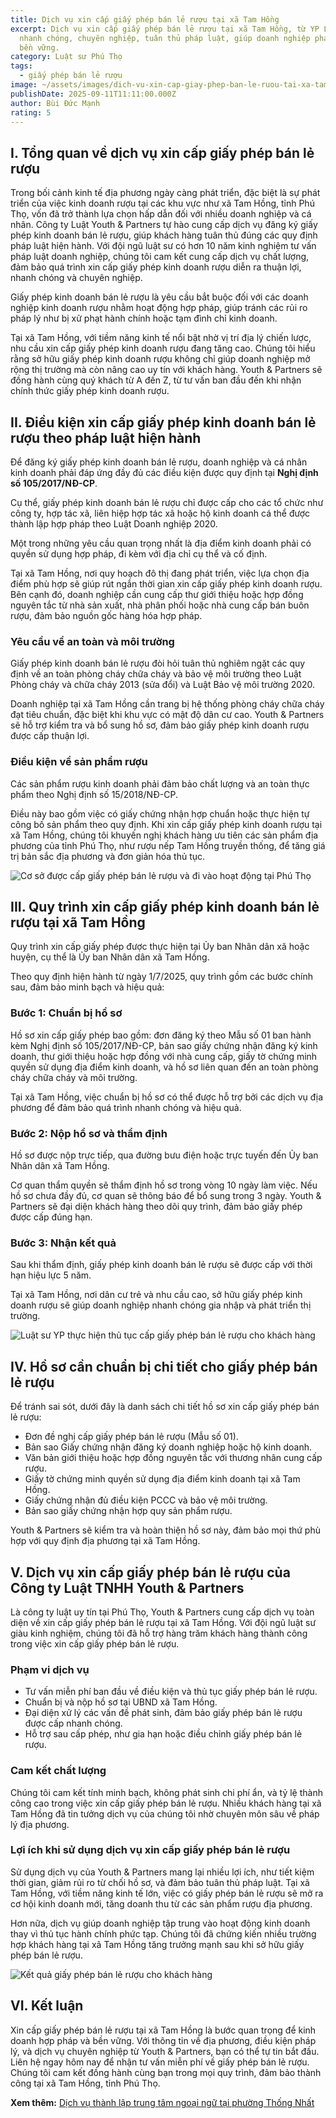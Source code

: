 ```yaml
---
title: Dịch vụ xin cấp giấy phép bán lẻ rượu tại xã Tam Hồng
excerpt: Dịch vụ xin cấp giấy phép bán lẻ rượu tại xã Tam Hồng, từ YP Law Firm
  nhanh chóng, chuyên nghiệp, tuân thủ pháp luật, giúp doanh nghiệp phát triển
  bền vững.
category: Luật sư Phú Thọ
tags:
  - giấy phép bán lẻ rượu
image: ~/assets/images/dich-vu-xin-cap-giay-phep-ban-le-ruou-tai-xa-tam-hong.png
publishDate: 2025-09-11T11:11:00.000Z
author: Bùi Đức Mạnh
rating: 5
---
```


## I. Tổng quan về dịch vụ xin cấp giấy phép bán lẻ rượu

Trong bối cảnh kinh tế địa phương ngày càng phát triển, đặc biệt là sự phát triển của việc kinh doanh rượu tại các khu vực như xã Tam Hồng, tỉnh Phú Thọ, vốn đã trở thành lựa chọn hấp dẫn đối với nhiều doanh nghiệp và cá nhân. Công ty Luật Youth & Partners tự hào cung cấp dịch vụ đăng ký giấy phép kinh doanh bán lẻ rượu, giúp khách hàng tuân thủ đúng các quy định pháp luật hiện hành. Với đội ngũ luật sư có hơn 10 năm kinh nghiệm tư vấn pháp luật doanh nghiệp, chúng tôi cam kết cung cấp dịch vụ chất lượng, đảm bảo quá trình xin cấp giấy phép kinh doanh rượu diễn ra thuận lợi, nhanh chóng và chuyên nghiệp.

Giấy phép kinh doanh bán lẻ rượu là yêu cầu bắt buộc đối với các doanh nghiệp kinh doanh rượu nhằm hoạt động hợp pháp, giúp tránh các rủi ro pháp lý như bị xử phạt hành chính hoặc tạm đình chỉ kinh doanh.

Tại xã Tam Hồng, với tiềm năng kinh tế nổi bật nhờ vị trí địa lý chiến lược, nhu cầu xin cấp giấy phép kinh doanh rượu đang tăng cao. Chúng tôi hiểu rằng sở hữu giấy phép kinh doanh rượu không chỉ giúp doanh nghiệp mở rộng thị trường mà còn nâng cao uy tín với khách hàng. Youth & Partners sẽ đồng hành cùng quý khách từ A đến Z, từ tư vấn ban đầu đến khi nhận chính thức giấy phép kinh doanh rượu.

<YouTube id="4nncUVyTYq8" />

## II. Điều kiện xin cấp giấy phép kinh doanh bán lẻ rượu theo pháp luật hiện hành

Để đăng ký giấy phép kinh doanh bán lẻ rượu, doanh nghiệp và cá nhân kinh doanh phải đáp ứng đầy đủ các điều kiện được quy định tại **Nghị định số 105/2017/NĐ-CP**.

Cụ thể, giấy phép kinh doanh bán lẻ rượu chỉ được cấp cho các tổ chức như công ty, hợp tác xã, liên hiệp hợp tác xã hoặc hộ kinh doanh cá thể được thành lập hợp pháp theo Luật Doanh nghiệp 2020.

Một trong những yêu cầu quan trọng nhất là địa điểm kinh doanh phải có quyền sử dụng hợp pháp, đi kèm với địa chỉ cụ thể và cố định.

Tại xã Tam Hồng, nơi quy hoạch đô thị đang phát triển, việc lựa chọn địa điểm phù hợp sẽ giúp rút ngắn thời gian xin cấp giấy phép kinh doanh rượu. Bên cạnh đó, doanh nghiệp cần cung cấp thư giới thiệu hoặc hợp đồng nguyên tắc từ nhà sản xuất, nhà phân phối hoặc nhà cung cấp bán buôn rượu, đảm bảo nguồn gốc hàng hóa hợp pháp.

### Yêu cầu về an toàn và môi trường

Giấy phép kinh doanh bán lẻ rượu đòi hỏi tuân thủ nghiêm ngặt các quy định về an toàn phòng cháy chữa cháy và bảo vệ môi trường theo Luật Phòng cháy và chữa cháy 2013 (sửa đổi) và Luật Bảo vệ môi trường 2020.

Doanh nghiệp tại xã Tam Hồng cần trang bị hệ thống phòng cháy chữa cháy đạt tiêu chuẩn, đặc biệt khi khu vực có mật độ dân cư cao. Youth & Partners sẽ hỗ trợ kiểm tra và bổ sung hồ sơ, đảm bảo giấy phép kinh doanh rượu được cấp thuận lợi.

### Điều kiện về sản phẩm rượu

Các sản phẩm rượu kinh doanh phải đảm bảo chất lượng và an toàn thực phẩm theo Nghị định số 15/2018/NĐ-CP.

Điều này bao gồm việc có giấy chứng nhận hợp chuẩn hoặc thực hiện tự công bố sản phẩm theo quy định. Khi xin cấp giấy phép kinh doanh rượu tại xã Tam Hồng, chúng tôi khuyến nghị khách hàng ưu tiên các sản phẩm địa phương của tỉnh Phú Thọ, như rượu nếp Tam Hồng truyền thống, để tăng giá trị bản sắc địa phương và đơn giản hóa thủ tục.

![Cơ sở được cấp giấy phép bán lẻ rượu và đi vào hoạt động tại Phú Thọ](~/assets/images/co-so-da-duoc-cap-giay-phep-ban-le-ruou-va-di-vao-hoat-dong-tai-phu-tho.jpg "Cơ sở được cấp giấy phép bán lẻ rượu và đi vào hoạt động tại Phú Thọ")

## III. Quy trình xin cấp giấy phép kinh doanh bán lẻ rượu tại xã Tam Hồng

Quy trình xin cấp giấy phép được thực hiện tại Ủy ban Nhân dân xã hoặc huyện, cụ thể là Ủy ban Nhân dân xã Tam Hồng.

Theo quy định hiện hành từ ngày 1/7/2025, quy trình gồm các bước chính sau, đảm bảo minh bạch và hiệu quả:

### Bước 1: Chuẩn bị hồ sơ

Hồ sơ xin cấp giấy phép bao gồm: đơn đăng ký theo Mẫu số 01 ban hành kèm Nghị định số 105/2017/NĐ-CP, bản sao giấy chứng nhận đăng ký kinh doanh, thư giới thiệu hoặc hợp đồng với nhà cung cấp, giấy tờ chứng minh quyền sử dụng địa điểm kinh doanh, và hồ sơ liên quan đến an toàn phòng cháy chữa cháy và môi trường.

Tại xã Tam Hồng, việc chuẩn bị hồ sơ có thể được hỗ trợ bởi các dịch vụ địa phương để đảm bảo quá trình nhanh chóng và hiệu quả.

### Bước 2: Nộp hồ sơ và thẩm định

Hồ sơ được nộp trực tiếp, qua đường bưu điện hoặc trực tuyến đến Ủy ban Nhân dân xã Tam Hồng.

Cơ quan thẩm quyền sẽ thẩm định hồ sơ trong vòng 10 ngày làm việc. Nếu hồ sơ chưa đầy đủ, cơ quan sẽ thông báo để bổ sung trong 3 ngày. Youth & Partners sẽ đại diện khách hàng theo dõi quy trình, đảm bảo giấy phép được cấp đúng hạn.

### Bước 3: Nhận kết quả

Sau khi thẩm định, giấy phép kinh doanh bán lẻ rượu sẽ được cấp với thời hạn hiệu lực 5 năm.

Tại xã Tam Hồng, nơi dân cư trẻ và nhu cầu cao, sở hữu giấy phép kinh doanh rượu sẽ giúp doanh nghiệp nhanh chóng gia nhập và phát triển thị trường. 

![Luật sư YP thực hiện thủ tục cấp giấy phép bán lẻ rượu cho khách hàng](~/assets/images/luat-su-yp-thuc-hien-thu-tuc-cap-giay-phep-ban-le-ruou-cho-khach-hang.jpg "Luật sư YP thực hiện thủ tục cấp giấy phép bán lẻ rượu cho khách hàng")

## IV. Hồ sơ cần chuẩn bị chi tiết cho giấy phép bán lẻ rượu

Để tránh sai sót, dưới đây là danh sách chi tiết hồ sơ xin cấp giấy phép bán lẻ rượu:

* Đơn đề nghị cấp giấy phép bán lẻ rượu (Mẫu số 01).
* Bản sao Giấy chứng nhận đăng ký doanh nghiệp hoặc hộ kinh doanh.
* Văn bản giới thiệu hoặc hợp đồng nguyên tắc với thương nhân cung cấp rượu.
* Giấy tờ chứng minh quyền sử dụng địa điểm kinh doanh tại xã Tam Hồng.
* Giấy chứng nhận đủ điều kiện PCCC và bảo vệ môi trường.
* Bản sao giấy chứng nhận hợp quy sản phẩm rượu.

Youth & Partners sẽ kiểm tra và hoàn thiện hồ sơ này, đảm bảo mọi thứ phù hợp với quy định địa phương tại xã Tam Hồng.

## V. Dịch vụ xin cấp giấy phép bán lẻ rượu của Công ty Luật TNHH Youth & Partners

Là công ty luật uy tín tại Phú Thọ, Youth & Partners cung cấp dịch vụ toàn diện về xin cấp giấy phép bán lẻ rượu tại xã Tam Hồng. Với đội ngũ luật sư giàu kinh nghiệm, chúng tôi đã hỗ trợ hàng trăm khách hàng thành công trong việc xin cấp giấy phép bán lẻ rượu.

### Phạm vi dịch vụ

* Tư vấn miễn phí ban đầu về điều kiện và thủ tục giấy phép bán lẻ rượu.
* Chuẩn bị và nộp hồ sơ tại UBND xã Tam Hồng.
* Đại diện xử lý các vấn đề phát sinh, đảm bảo giấy phép bán lẻ rượu được cấp nhanh chóng.
* Hỗ trợ sau cấp phép, như gia hạn hoặc điều chỉnh giấy phép bán lẻ rượu.

### Cam kết chất lượng

Chúng tôi cam kết tính minh bạch, không phát sinh chi phí ẩn, và tỷ lệ thành công cao trong việc xin cấp giấy phép bán lẻ rượu. Nhiều khách hàng tại xã Tam Hồng đã tin tưởng dịch vụ của chúng tôi nhờ chuyên môn sâu về pháp lý địa phương.

### Lợi ích khi sử dụng dịch vụ xin cấp giấy phép bán lẻ rượu

Sử dụng dịch vụ của Youth & Partners mang lại nhiều lợi ích, như tiết kiệm thời gian, giảm rủi ro từ chối hồ sơ, và đảm bảo tuân thủ pháp luật. Tại xã Tam Hồng, với tiềm năng kinh tế lớn, việc có giấy phép bán lẻ rượu sẽ mở ra cơ hội kinh doanh mới, tăng doanh thu từ các sản phẩm rượu địa phương.

Hơn nữa, dịch vụ giúp doanh nghiệp tập trung vào hoạt động kinh doanh thay vì thủ tục hành chính phức tạp. Chúng tôi đã chứng kiến nhiều trường hợp khách hàng tại xã Tam Hồng tăng trưởng mạnh sau khi sở hữu giấy phép bán lẻ rượu.

![Kết quả giấy phép bán lẻ rượu cho khách hàng](~/assets/images/ket-qua-giay-phep-ban-le-ruou-cho-khach-hang.jpg "Kết quả giấy phép bán lẻ rượu cho khách hàng")

## VI. Kết luận

Xin cấp giấy phép bán lẻ rượu tại xã Tam Hồng là bước quan trọng để kinh doanh hợp pháp và bền vững. Với thông tin về địa phương, điều kiện pháp lý, và dịch vụ chuyên nghiệp từ Youth & Partners, bạn có thể tự tin bắt đầu. Liên hệ ngay hôm nay để nhận tư vấn miễn phí về giấy phép bán lẻ rượu. Chúng tôi cam kết đồng hành cùng bạn trong mọi quy trình, đảm bảo thành công tại xã Tam Hồng, tỉnh Phú Thọ.

**Xem thêm:** [Dịch vụ thành lập trung tâm ngoại ngữ tại phường Thống Nhất](https://yplawfirm.vn/tin-tuc/dich-vu-thanh-lap-trung-tam-ngoai-ngu-tai-phuong-thong-nhat)
